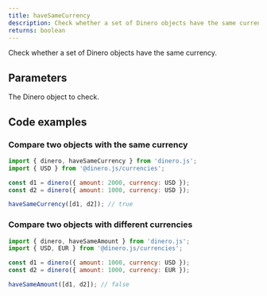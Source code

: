 ```yaml
---
title: haveSameCurrency
description: Check whether a set of Dinero objects have the same currency.
returns: boolean
---
```


Check whether a set of Dinero objects have the same currency.

## Parameters

<Parameters>

<Parameter name="dineroObjects" type="Dinero<TAmount>[]" required={true}>

The Dinero object to check.

</Parameter>

</Parameters>

## Code examples

### Compare two objects with the same currency

```js
import { dinero, haveSameCurrency } from 'dinero.js';
import { USD } from '@dinero.js/currencies';

const d1 = dinero({ amount: 2000, currency: USD });
const d2 = dinero({ amount: 1000, currency: USD });

haveSameCurrency([d1, d2]); // true
```

### Compare two objects with different currencies

```js
import { dinero, haveSameAmount } from 'dinero.js';
import { USD, EUR } from '@dinero.js/currencies';

const d1 = dinero({ amount: 1000, currency: USD });
const d2 = dinero({ amount: 1000, currency: EUR });

haveSameAmount([d1, d2]); // false
```
